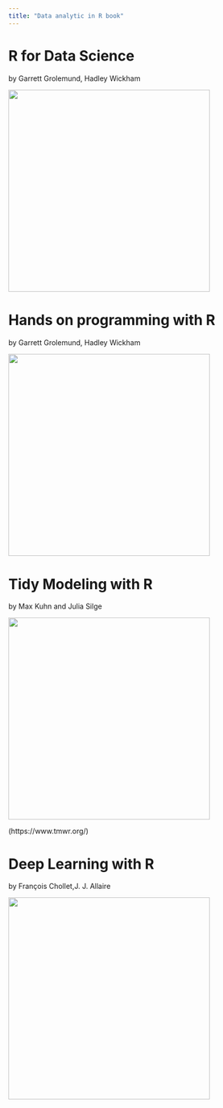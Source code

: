 ```yaml
---
title: "Data analytic in R book"
---
```


# R for Data Science

by Garrett Grolemund, Hadley Wickham

![](images/cover.png){width="400"}

# Hands on programming with R

by Garrett Grolemund, Hadley Wickham

![](images/cover-1.png){width="400"}


# Tidy Modeling with R

by Max Kuhn and Julia Silge

![](images/cover-01.png){width="400"}

(https://www.tmwr.org/)

# Deep Learning with R

by François Chollet,J. J. Allaire

![](images/718pmzi0+HL._AC_UF1000,1000_QL80_.jpg){width="400"}
